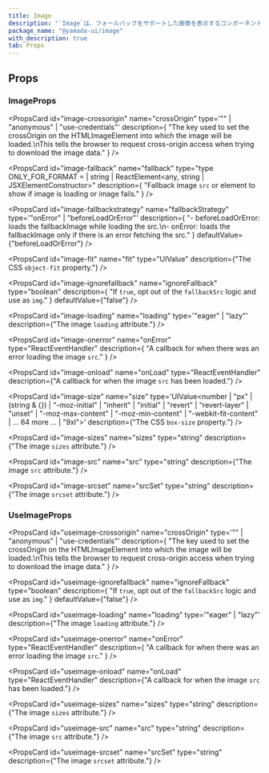 ```yaml
---
title: Image
description: "`Image`は、フォールバックをサポートした画像を表示するコンポーネントです。"
package_name: "@yamada-ui/image"
with_description: true
tab: Props
---
```


## Props

### ImageProps

<PropsCard
  id="image-crossorigin"
  name="crossOrigin"
  type='"" | "anonymous" | "use-credentials"'
  description={
    "The key used to set the crossOrigin on the HTMLImageElement into which the image will be loaded.\nThis tells the browser to request cross-origin access when trying to download the image data."
  }
/>

<PropsCard
  id="image-fallback"
  name="fallback"
  type="type ONLY_FOR_FORMAT =
  | string
  | ReactElement<any, string | JSXElementConstructor<any>>"
  description={
    "Fallback image `src` or element to show if image is loading or image fails."
  }
/>

<PropsCard
  id="image-fallbackstrategy"
  name="fallbackStrategy"
  type='"onError" | "beforeLoadOrError"'
  description={
    "- beforeLoadOrError: loads the fallbackImage while loading the src.\n- onError: loads the fallbackImage only if there is an error fetching the src."
  }
  defaultValue={"beforeLoadOrError"}
/>

<PropsCard
  id="image-fit"
  name="fit"
  type="UIValue<ObjectFit>"
  description={"The CSS `object-fit` property."}
/>

<PropsCard
  id="image-ignorefallback"
  name="ignoreFallback"
  type="boolean"
  description={
    "If `true`, opt out of the `fallbackSrc` logic and use as `img`."
  }
  defaultValue={"false"}
/>

<PropsCard
  id="image-loading"
  name="loading"
  type='"eager" | "lazy"'
  description={"The image `loading` attribute."}
/>

<PropsCard
  id="image-onerror"
  name="onError"
  type="ReactEventHandler<HTMLImageElement>"
  description={
    "A callback for when there was an error loading the image `src`."
  }
/>

<PropsCard
  id="image-onload"
  name="onLoad"
  type="ReactEventHandler<HTMLImageElement>"
  description={"A callback for when the image `src` has been loaded."}
/>

<PropsCard
  id="image-size"
  name="size"
  type='UIValue<number | "px" | (string & {}) | "-moz-initial" | "inherit" | "initial" | "revert" | "revert-layer" | "unset" | "-moz-max-content" | "-moz-min-content" | "-webkit-fit-content" | ... 64 more ... | "9xl">'
  description={"The CSS `box-size` property."}
/>

<PropsCard
  id="image-sizes"
  name="sizes"
  type="string"
  description={"The image `sizes` attribute."}
/>

<PropsCard
  id="image-src"
  name="src"
  type="string"
  description={"The image `src` attribute."}
/>

<PropsCard
  id="image-srcset"
  name="srcSet"
  type="string"
  description={"The image `srcset` attribute."}
/>

### UseImageProps

<PropsCard
  id="useimage-crossorigin"
  name="crossOrigin"
  type='"" | "anonymous" | "use-credentials"'
  description={
    "The key used to set the crossOrigin on the HTMLImageElement into which the image will be loaded.\nThis tells the browser to request cross-origin access when trying to download the image data."
  }
/>

<PropsCard
  id="useimage-ignorefallback"
  name="ignoreFallback"
  type="boolean"
  description={
    "If `true`, opt out of the `fallbackSrc` logic and use as `img`."
  }
  defaultValue={"false"}
/>

<PropsCard
  id="useimage-loading"
  name="loading"
  type='"eager" | "lazy"'
  description={"The image `loading` attribute."}
/>

<PropsCard
  id="useimage-onerror"
  name="onError"
  type="ReactEventHandler<HTMLImageElement>"
  description={
    "A callback for when there was an error loading the image `src`."
  }
/>

<PropsCard
  id="useimage-onload"
  name="onLoad"
  type="ReactEventHandler<HTMLImageElement>"
  description={"A callback for when the image `src` has been loaded."}
/>

<PropsCard
  id="useimage-sizes"
  name="sizes"
  type="string"
  description={"The image `sizes` attribute."}
/>

<PropsCard
  id="useimage-src"
  name="src"
  type="string"
  description={"The image `src` attribute."}
/>

<PropsCard
  id="useimage-srcset"
  name="srcSet"
  type="string"
  description={"The image `srcset` attribute."}
/>
